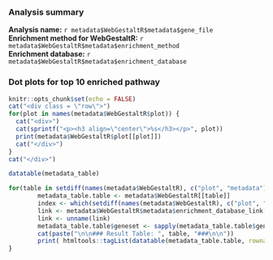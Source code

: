 ### Analysis summary

**Analysis name:** `r metadata$WebGestaltR$metadata$gene_file`  
**Enrichment method for WebGestaltR:** `r metadata$WebGestaltR$metadata$enrichment_method`  
**Enrichment database:** `r metadata$WebGestaltR$metadata$enrichment_database`  


### Dot plots for top 10 enriched pathway

```r
knitr::opts_chunk$set(echo = FALSE)
cat("<div class = \"row\">")
for(plot in names(metadata$WebGestaltR$plot)) {
  cat("<div>")
  cat(sprintf("<p><h3 align=\"center\">%s</h3></p>", plot))
  print(metadata$WebGestaltR$plot[[plot]])
  cat("</div>")
}
cat("</div>")
```

```r
datatable(metadata_table)
```


```r
for(table in setdiff(names(metadata$WebGestaltR), c("plot", "metadata"))){ 
        metadata_table.table <- metadata$WebGestaltR[[table]]
        index <- which(setdiff(names(metadata$WebGestaltR), c("plot", "metadata")) %in% table)
        link <- metadata$WebGestaltR$metadata$enrichment_database_link[index]
        link <- unname(link)
        metadata_table.table$geneset <- sapply(metadata_table.table$geneset, function(geneset) sprintf("<a href=\"%s%s\">%s</a>", link, geneset, geneset))
        cat(paste("\n\n### Result Table: ", table, "###\n\n"))
        print( htmltools::tagList(datatable(metadata_table.table, rownames = FALSE, options = list(pageLength = 5, scrollX=T, autoWidth = TRUE, columnDefs = list(list(width = '500px', targets = 1))), escape = FALSE )))
}
```

